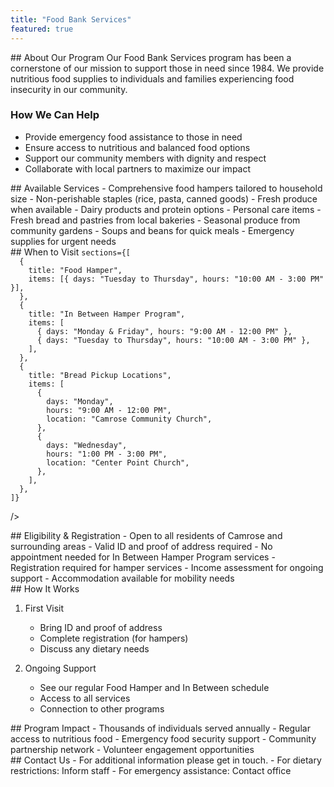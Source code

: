 ```yaml
---
title: "Food Bank Services"
featured: true
---
```



<Section type="full">
## About Our Program
Our Food Bank Services program has been a cornerstone of our mission to support those in need since 1984. We provide nutritious food supplies to individuals and families experiencing food insecurity in our community.

### How We Can Help
- Provide emergency food assistance to those in need
- Ensure access to nutritious and balanced food options
- Support our community members with dignity and respect
- Collaborate with local partners to maximize our impact
</Section>

<Section type="services">
## Available Services

<ServiceCard title="Food Hamper">
- Comprehensive food hampers tailored to household size
- Non-perishable staples (rice, pasta, canned goods)
- Fresh produce when available
- Dairy products and protein options
- Personal care items
</ServiceCard>

<ServiceCard title="In Between Hamper Program">
- Fresh bread and pastries from local bakeries
- Seasonal produce from community gardens
- Soups and beans for quick meals
- Emergency supplies for urgent needs
</ServiceCard>
</Section>

<Section type="schedule">
## When to Visit
<Schedule

    sections={[
      {
        title: "Food Hamper",
        items: [{ days: "Tuesday to Thursday", hours: "10:00 AM - 3:00 PM" }],
      },
      {
        title: "In Between Hamper Program",
        items: [
          { days: "Monday & Friday", hours: "9:00 AM - 12:00 PM" },
          { days: "Tuesday to Thursday", hours: "10:00 AM - 3:00 PM" },
        ],
      },
      {
        title: "Bread Pickup Locations",
        items: [
          {
            days: "Monday",
            hours: "9:00 AM - 12:00 PM",
            location: "Camrose Community Church",
          },
          {
            days: "Wednesday",
            hours: "1:00 PM - 3:00 PM",
            location: "Center Point Church",
          },
        ],
      },
    ]}
  />
</Section>

<Section type="full">
## Eligibility & Registration
- Open to all residents of Camrose and surrounding areas
- Valid ID and proof of address required
- No appointment needed for In Between Hamper Program services
- Registration required for hamper services
- Income assessment for ongoing support
- Accommodation available for mobility needs
</Section>

<Section type="grid">
## How It Works

1. First Visit
   - Bring ID and proof of address
   - Complete registration (for hampers)
   - Discuss any dietary needs

2. Ongoing Support
   - See our regular Food Hamper and In Between schedule
   - Access to all services
   - Connection to other programs
</Section>

<Section type="bordered">
## Program Impact
- Thousands of individuals served annually
- Regular access to nutritious food
- Emergency food security support
- Community partnership network
- Volunteer engagement opportunities
</Section>

<Section type="full">
## Contact Us
- For additional information please get in touch. 
- For dietary restrictions: Inform staff
- For emergency assistance: Contact office
</Section>
